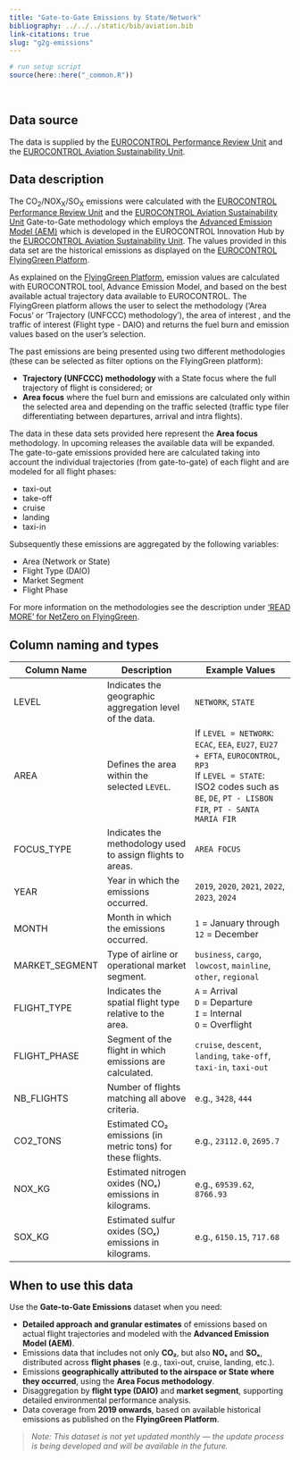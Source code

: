 ```yaml
---
title: "Gate-to-Gate Emissions by State/Network"
bibliography: ../../../static/bib/aviation.bib
link-citations: true
slug: "g2g-emissions"
---
```

```r
# run setup script
source(here::here("_common.R"))
```
<br>
 
## Data source
The data is supplied by the [EUROCONTROL Performance Review Unit][pru] and the [EUROCONTROL Aviation Sustainability Unit][env].

## Data description
The CO<sub>2</sub>/NOX<sub>X</sub>/SO<sub>X</sub> emissions were calculated with the [EUROCONTROL Performance Review Unit][pru] and the [EUROCONTROL Aviation Sustainability Unit][env] Gate-to-Gate methodology which employs the [Advanced Emission Model (AEM)][aem] which is developed in the EUROCONTROL Innovation Hub by the [EUROCONTROL Aviation Sustainability Unit][aem]. The values provided in this data set are the historical emissions as displayed on the [EUROCONTROL FlyingGreen Platform][FG_NZ]. 
  
As explained on the [FlyingGreen Platform][FG_INFO], emission values are calculated with EUROCONTROL tool, Advance Emission Model, and based on the best available actual trajectory data available to EUROCONTROL. The FlyingGreen platform allows the user to select the methodology ('Area Focus' or 'Trajectory (UNFCCC) methodology'), the area of interest , and the traffic of interest (Flight type - DAIO) and returns the fuel burn and emission values based on the user's selection.

The past emissions are being presented using two different methodologies (these can be selected as filter options on the FlyingGreen platform):
 
 * <b>Trajectory (UNFCCC) methodology </b> with a State focus where the full trajectory of flight is considered; or
 * <b>Area focus</b> where the fuel burn and emissions are calculated only within the selected area and depending on the traffic selected (traffic type filer differentiating between departures, arrival and intra flights).

The data in these data sets provided here represent the <b>Area focus</b> methodology. In upcoming releases the available data will be expanded.  The gate-to-gate emissions provided here are calculated taking into account the individual trajectories (from gate-to-gate) of each flight and are modeled for all flight phases:

  * taxi-out
  * take-off
  * cruise
  * landing
  * taxi-in 

Subsequently these emissions are aggregated by the following variables: 
  
  * Area (Network or State)
  * Flight Type (DAIO)
  * Market Segment
  * Flight Phase

For more information on the methodologies see the description under ['READ MORE' for NetZero on FlyingGreen][FG_INFO].

## Column naming and types

| Column Name     | Description                                                                 | Example Values                                                                                 |
|-----------------|-----------------------------------------------------------------------------|------------------------------------------------------------------------------------------------|
| LEVEL           | Indicates the geographic aggregation level of the data.                    | `NETWORK`, `STATE`                                                                             |
| AREA            | Defines the area within the selected `LEVEL`.                              | If `LEVEL = NETWORK`: `ECAC`, `EEA`, `EU27`, `EU27 + EFTA`, `EUROCONTROL`, `RP3`<br>If `LEVEL = STATE`: ISO2 codes such as `BE`, `DE`, `PT - LISBON FIR`, `PT - SANTA MARIA FIR` |
| FOCUS_TYPE      | Indicates the methodology used to assign flights to areas.                 | `AREA FOCUS`                                                                                   |
| YEAR            | Year in which the emissions occurred.                                      | `2019`, `2020`, `2021`, `2022`, `2023`, `2024`                                                 |
| MONTH           | Month in which the emissions occurred.                                     | `1` = January through `12` = December                                                          |
| MARKET_SEGMENT  | Type of airline or operational market segment.                             | `business`, `cargo`, `lowcost`, `mainline`, `other`, `regional`                               |
| FLIGHT_TYPE     | Indicates the spatial flight type relative to the area.                    | `A` = Arrival<br>`D` = Departure<br>`I` = Internal<br>`O` = Overflight                         |
| FLIGHT_PHASE    | Segment of the flight in which emissions are calculated.                   | `cruise`, `descent`, `landing`, `take-off`, `taxi-in`, `taxi-out`                             |
| NB_FLIGHTS      | Number of flights matching all above criteria.                             | e.g., `3428`, `444`                                                                            |
| CO2_TONS        | Estimated CO₂ emissions (in metric tons) for these flights.                | e.g., `23112.0`, `2695.7`                                                                      |
| NOX_KG          | Estimated nitrogen oxides (NOₓ) emissions in kilograms.                    | e.g., `69539.62`, `8766.93`                                                                    |
| SOX_KG          | Estimated sulfur oxides (SOₓ) emissions in kilograms.                      | e.g., `6150.15`, `717.68`                                                                      |
## When to use this data

Use the **Gate-to-Gate Emissions** dataset when you need:

- **Detailed approach and granular estimates** of emissions based on actual flight trajectories and modeled with the **Advanced Emission Model (AEM)**.
- Emissions data that includes not only **CO₂**, but also **NOₓ** and **SOₓ**, distributed across **flight phases** (e.g., taxi-out, cruise, landing, etc.).
- Emissions **geographically attributed to the airspace or State where they occurred**, using the **Area Focus methodology**.
- Disaggregation by **flight type (DAIO)** and **market segment**, supporting detailed environmental performance analysis.
- Data coverage from **2019 onwards**, based on available historical emissions as published on the **FlyingGreen Platform**.

> *Note: This dataset is not yet updated monthly — the update process is being developed and will be available in the future.*

[pru]: http://127.0.0.1:4099/about/us/ "EUROCONTROL Performance Review Unit"
[aem]: https://www.eurocontrol.int/model/advanced-emission-model "Advanced Emission Model (AEM)"
[env]: https://www.eurocontrol.int/aviation-sustainability "EUROCONTROL Aviation Sustainability Unit"
[FG_NZ]: https://flying-green.eurocontrol.int/#/net-zero "FlyingGreen NetZero"
[FG_INFO]: https://www.eurocontrol.int/platform/flyinggreen "READ MORE for NetZero on FlyingGreen"